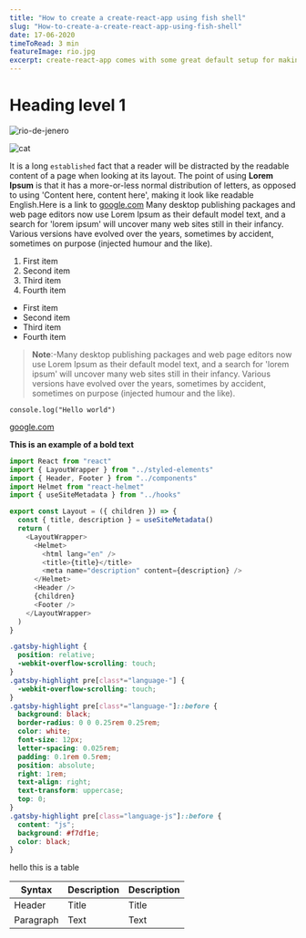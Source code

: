```yaml
---
title: "How to create a create-react-app using fish shell"
slug: "How-to-create-a-create-react-app-using-fish-shell"
date: 17-06-2020
timeToRead: 3 min
featureImage: rio.jpg
excerpt: create-react-app comes with some great default setup for making a react app but, what if we want to use our own webpack,eslint, and prettier configuration?,In this tutorial will do that using the popular shell fish shell.
---
```


# Heading level 1

![rio-de-jenero](rio.jpg)

![cat](catBook.gif)

It is a long `established` fact that a reader will be distracted by the readable content of a
page when looking at its layout. The point of using **Lorem Ipsum** is that it has a more-or-less
normal distribution of letters, as opposed to using 'Content here, content here',
making it look like readable English.Here is a link to [google.com](https://www.google.com) Many desktop publishing packages and web page editors
now use Lorem Ipsum as their default model text, and a search for 'lorem ipsum' will uncover
many web sites still in their infancy. Various versions have evolved over the years, sometimes
by accident, sometimes on purpose (injected humour and the like).

1. First item
2. Second item
3. Third item
4. Fourth item

- First item
- Second item
- Third item
- Fourth item

> **Note**:-Many desktop publishing packages and web page editors
> now use Lorem Ipsum as their default model text, and a search for 'lorem ipsum' will uncover
> many web sites still in their infancy. Various versions have evolved over the years, sometimes
> by accident, sometimes on purpose (injected humour and the like).

`console.log("Hello world")`

[google.com](https://www.google.com)

**This is an example of a bold text**

```javascript
import React from "react"
import { LayoutWrapper } from "../styled-elements"
import { Header, Footer } from "../components"
import Helmet from "react-helmet"
import { useSiteMetadata } from "../hooks"

export const Layout = ({ children }) => {
  const { title, description } = useSiteMetadata()
  return (
    <LayoutWrapper>
      <Helmet>
        <html lang="en" />
        <title>{title}</title>
        <meta name="description" content={description} />
      </Helmet>
      <Header />
      {children}
      <Footer />
    </LayoutWrapper>
  )
}
```

```css
.gatsby-highlight {
  position: relative;
  -webkit-overflow-scrolling: touch;
}
.gatsby-highlight pre[class*="language-"] {
  -webkit-overflow-scrolling: touch;
}
.gatsby-highlight pre[class*="language-"]::before {
  background: black;
  border-radius: 0 0 0.25rem 0.25rem;
  color: white;
  font-size: 12px;
  letter-spacing: 0.025rem;
  padding: 0.1rem 0.5rem;
  position: absolute;
  right: 1rem;
  text-align: right;
  text-transform: uppercase;
  top: 0;
}
.gatsby-highlight pre[class="language-js"]::before {
  content: "js";
  background: #f7df1e;
  color: black;
}
```

hello this is a table

| Syntax    | Description | Description |
| --------- | ----------- | ----------- |
| Header    | Title       | Title       |
| Paragraph | Text        | Text        |
